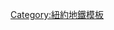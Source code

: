{{鐵道路線|
| 模板名稱 = 紐約地鐵3號線
| 名稱 = [[File:NYCS-bull-trans-3.svg|紐約地鐵3號線|30px]] [[紐約地鐵3號線]]
| 代表色 = #ee352e
| 背景顏色 = #FFFFFF
| 車站列表 = [[哈萊姆-148街車站|-{zh-hans:哈莱姆; zh-tw:哈林; zh-hk:哈林;}--148街]] - [[145街車站 (IRT萊諾克斯大道線)|145街]] - [[135街車站 (IRT萊諾克斯大道線)|135街]] - [[125街車站 (IRT萊諾克斯大道線)|125街]] - [[116街車站 (IRT萊諾克斯大道線)|116街]] - [[中央公園北-110街車站|中央公園北-110街]] - [[96街車站 (IRT百老匯-第七大道線)|96街]] - [[72街車站 (IRT百老匯-第七大道線)|72街]] - [[時報廣場-42街／港務局客運總站車站|時報廣場-42街]] - [[34街-賓州車站 (IRT百老匯-第七大道線)|34街-賓州]] - [[14街／第六大道車站|14街]] - [[錢伯斯街車站 (IRT百老匯-第七大道線)|錢伯斯街]] - [[錢伯斯街-世界貿易中心／公園廣場／科特蘭街車站|公園廣場]] - [[福爾頓街車站|福爾頓街]] - [[華爾街車站 (IRT百老匯-第七大道線)|華爾街]] - [[克拉克街車站|克拉克街]] - [[區公所／法庭街車站|區公所]] - [[霍伊特街車站|霍伊特街]] - [[內文斯街車站|內文斯街]] - [[大西洋大道-巴克萊中心車站|大西洋大道]] - [[卑爾根街車站 (IRT東公園道線)|卑爾根街]] - [[大軍廣場車站|大軍廣場]] - [[東公園道-布魯克林博物館車站|東公園道-布魯克林博物館]] - [[富蘭克林大道／植物園車站|富蘭克林大道]] - [[諾斯特蘭大道車站 (IRT東公園道線)|諾斯特蘭大道]] - [[京斯頓大道車站|京斯頓大道]] - [[皇冠高地-猶提卡大道車站|皇冠高地-猶提卡大道]] - [[蘇特大道-魯特蘭路車站|蘇特大道-魯特蘭路]] - [[沙拉托加大道車站 (IRT新地段線)|沙拉托加大道]] - [[洛克威大道車站 (IRT新地段線)|洛克威大道]] - [[朱尼烏斯街車站|朱尼烏斯街]] - [[賓夕法尼亞大道車站 (IRT新地段線)|賓夕法尼亞大道]] - [[凡希克凌大道車站 (IRT新地段線)|凡希克凌大道]] - [[新地段大道車站 (IRT新地段線)|新地段大道]]
}}<noinclude>
[[Category:紐約地鐵模板]]
</noinclude>